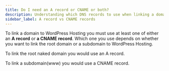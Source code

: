 ```yaml
---
title: Do I need an A record or CNAME or both?
description: Understanding which DNS records to use when linking a domain to WordPress Hosting
sidebar_label: A record vs CNAME records
---
```


To link a domain to WordPress Hosting you must use at least one of either an **A record** or **a CNAME record**. Which one you use depends on whether you want to link the root domain or a subdomain to WordPress Hosting. 

To link the root naked domain you would use an A record. 

To link a subdomain(www) you would use a CNAME record.